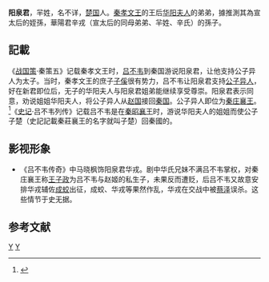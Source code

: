 '''阳泉君'''，羋姓，名不详，[[楚国|楚国]]人。[[秦孝文王|秦孝文王]]的王后[[华阳夫人|华阳夫人]]的弟弟，據推測其為宣太后的姪孫，華陽君辛戎（宣太后的同母弟弟、羋姓、辛氏）的孫子。

== 記載 ==
《[[战国策|战国策]]·秦策五》记载秦孝文王时，[[吕不韦|吕不韦]]到秦国游说阳泉君，让他支持公子异人为太子。当时，秦孝文王的庶子[[子傒|子傒]]很有势力，吕不韦让阳泉君支持[[秦莊襄王|公子异人]]，好在新君即位后，无子的华阳夫人与阳泉君姐弟能继续享受尊崇。阳泉君表示同意，劝说姐姐华阳夫人，将公子异人从[[赵国|赵国]]接回[[秦国|秦国]]。公子异人即位为[[秦庄襄王|秦庄襄王]]。<ref>{{cite wikisource | wslink=戰國策/卷07#濮陽人呂不韋賈於邯鄲|title=《戰國策·秦策五·卷7·濮陽人呂不韋賈於邯鄲》|wslanguage=zh}}</ref>《[[史记|史记]]·吕不韦列传》记载吕不韦是在[[秦昭襄王|秦昭襄王]]时，游说华阳夫人的姐姐而使公子子楚（史記記載秦莊襄王的名字就叫子楚）回秦國的。

== 影视形象 ==
*《吕不韦传奇》中马晓枫饰阳泉君华戎。剧中华氏兄妹不满吕不韦掌权，对秦庄襄王称[[秦王政|王子政]]为吕不韦与赵姬的私生子，未果反而遭贬，后吕不韦又故意安排华戎辅佐[[成蛟|成蛟]]出征，成蛟、华戎等果然作乱，华戎在交战中被[[蔡泽|蔡泽]]误杀。这些情节于史无据。

==参考文献==
{{reflist}}

[[Category:芈姓|Y]]
[[Category:春秋战国政治人物|Y]]